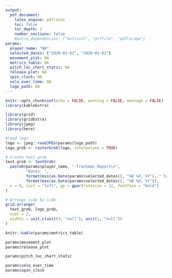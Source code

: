 ---
output: 
  pdf_document:
    latex_engine: pdflatex
    toc: false
    toc_depth: 2
    number_sections: false
    #extra_dependencies: ["multicol", "grffile", "pdflscape"]
params:
  player_name: "NA"
  selected_dates: ["2020-01-01", "2020-01-01"]
  movement_plot: NA
  metrics_table: NA
  pitch_loc_chart_static: NA
  release_plot: NA
  spin_clock: NA
  velo_over_time: NA
  logo_path: NA
---

```{r setup, include=FALSE}
knitr::opts_chunk$set(echo = FALSE, warning = FALSE, message = FALSE)
library(kableExtra)
```

```{r header_side_by_side, results='asis', echo=FALSE, fig.height=.65}
library(grid)
library(gridExtra)
library(jpeg)
library(here)

#read logo
logo <- jpeg::readJPEG(params$logo_path)
logo_grob <- rasterGrob(logo, interpolate = TRUE)

# Create text grob
text_grob <- textGrob(
  paste0(params$player_name, " Trackman Report\n",
         "Dates: ", 
         format(min(as.Date(params$selected_dates)), "%B %d, %Y"), " to ", 
         format(max(as.Date(params$selected_dates)), "%B %d, %Y")),
  x = 0, just = "left", gp = gpar(fontsize = 12, fontface = "bold")
)

# Arrange side by side
grid.arrange(
  text_grob, logo_grob,
  ncol = 2,
  widths = unit.c(unit(3, "null"), unit(1, "null"))
)
```


```{r results='asis'}
knitr::kable(params$metrics_table)
```

```{r movement_release, fig.show = 'hold', out.width='45%', fig.align='center'}
params$movement_plot
params$release_plot
```

```{r pitch_loc_chart_static, echo = FALSE, fig.height = 2}
params$pitch_loc_chart_static
```

```{r velo_clock, fig.show='hold', out.width='45%', fig.align='center'}
params$velo_over_time
params$spin_clock
```

